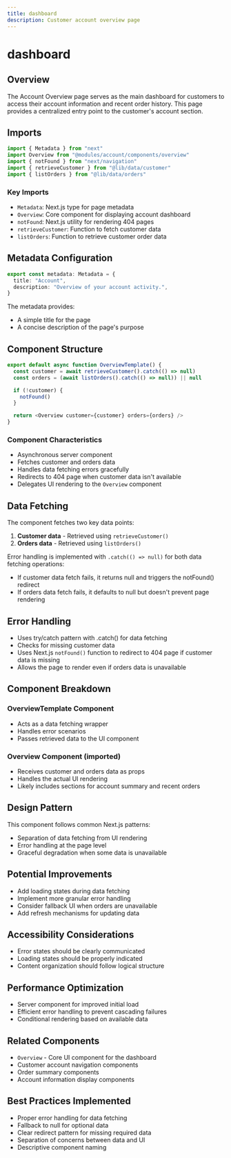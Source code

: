 ```yaml
---
title: dashboard
description: Customer account overview page
---
```


# dashboard

## Overview

The Account Overview page serves as the main dashboard for customers to access their account information and recent order history. This page provides a centralized entry point to the customer's account section.

## Imports

```typescript copy
import { Metadata } from "next"
import Overview from "@modules/account/components/overview"
import { notFound } from "next/navigation"
import { retrieveCustomer } from "@lib/data/customer"
import { listOrders } from "@lib/data/orders"
```

### Key Imports
- `Metadata`: Next.js type for page metadata
- `Overview`: Core component for displaying account dashboard
- `notFound`: Next.js utility for rendering 404 pages
- `retrieveCustomer`: Function to fetch customer data
- `listOrders`: Function to retrieve customer order data

## Metadata Configuration

```typescript copy
export const metadata: Metadata = {
  title: "Account",
  description: "Overview of your account activity.",
}
```

The metadata provides:
- A simple title for the page
- A concise description of the page's purpose

## Component Structure

```typescript copy
export default async function OverviewTemplate() {
  const customer = await retrieveCustomer().catch(() => null)
  const orders = (await listOrders().catch(() => null)) || null

  if (!customer) {
    notFound()
  }

  return <Overview customer={customer} orders={orders} />
}
```

### Component Characteristics
- Asynchronous server component
- Fetches customer and orders data
- Handles data fetching errors gracefully
- Redirects to 404 page when customer data isn't available
- Delegates UI rendering to the `Overview` component

## Data Fetching

The component fetches two key data points:
1. **Customer data** - Retrieved using `retrieveCustomer()`
2. **Orders data** - Retrieved using `listOrders()`

Error handling is implemented with `.catch(() => null)` for both data fetching operations:
- If customer data fetch fails, it returns null and triggers the notFound() redirect
- If orders data fetch fails, it defaults to null but doesn't prevent page rendering

## Error Handling
- Uses try/catch pattern with .catch() for data fetching
- Checks for missing customer data
- Uses Next.js `notFound()` function to redirect to 404 page if customer data is missing
- Allows the page to render even if orders data is unavailable

## Component Breakdown

### OverviewTemplate Component
- Acts as a data fetching wrapper
- Handles error scenarios
- Passes retrieved data to the UI component

### Overview Component (imported)
- Receives customer and orders data as props
- Handles the actual UI rendering
- Likely includes sections for account summary and recent orders

## Design Pattern
This component follows common Next.js patterns:
- Separation of data fetching from UI rendering
- Error handling at the page level
- Graceful degradation when some data is unavailable

## Potential Improvements
- Add loading states during data fetching
- Implement more granular error handling
- Consider fallback UI when orders are unavailable
- Add refresh mechanisms for updating data

## Accessibility Considerations
- Error states should be clearly communicated
- Loading states should be properly indicated
- Content organization should follow logical structure

## Performance Optimization
- Server component for improved initial load
- Efficient error handling to prevent cascading failures
- Conditional rendering based on available data

## Related Components
- `Overview` - Core UI component for the dashboard
- Customer account navigation components
- Order summary components
- Account information display components

## Best Practices Implemented
- Proper error handling for data fetching
- Fallback to null for optional data
- Clear redirect pattern for missing required data
- Separation of concerns between data and UI
- Descriptive component naming